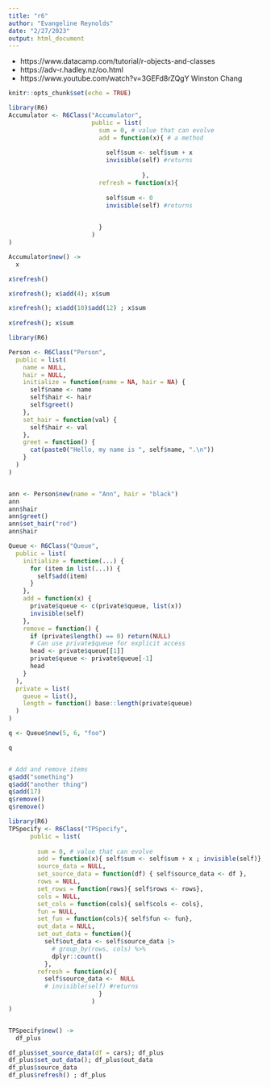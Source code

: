 ```yaml
---
title: "r6"
author: "Evangeline Reynolds"
date: "2/27/2023"
output: html_document
---
```



- https://www.datacamp.com/tutorial/r-objects-and-classes
- https://adv-r.hadley.nz/oo.html
- https://www.youtube.com/watch?v=3GEFd8rZQgY Winston Chang

```r
knitr::opts_chunk$set(echo = TRUE)
```

```r
library(R6)
Accumulator <- R6Class("Accumulator",
                       public = list(
                         sum = 0, # value that can evolve
                         add = function(x){ # a method
                           
                           self$sum <- self$sum + x
                           invisible(self) #returns
                           
                                     },
                         refresh = function(x){
                           
                           self$sum <- 0
                           invisible(self) #returns

                           
                         }
                       )
)

Accumulator$new() ->
  x

x$refresh()

x$refresh(); x$add(4); x$sum

x$refresh(); x$add(10)$add(12) ; x$sum                                    
                                    
x$refresh(); x$sum
```



```r

library(R6)

Person <- R6Class("Person",
  public = list(
    name = NULL,
    hair = NULL,
    initialize = function(name = NA, hair = NA) {
      self$name <- name
      self$hair <- hair
      self$greet()
    },
    set_hair = function(val) {
      self$hair <- val
    },
    greet = function() {
      cat(paste0("Hello, my name is ", self$name, ".\n"))
    }
  )
)


ann <- Person$new(name = "Ann", hair = "black")
ann
ann$hair
ann$greet()
ann$set_hair("red")
ann$hair
```


```r
Queue <- R6Class("Queue",
  public = list(
    initialize = function(...) {
      for (item in list(...)) {
        self$add(item)
      }
    },
    add = function(x) {
      private$queue <- c(private$queue, list(x))
      invisible(self)
    },
    remove = function() {
      if (private$length() == 0) return(NULL)
      # Can use private$queue for explicit access
      head <- private$queue[[1]]
      private$queue <- private$queue[-1]
      head
    }
  ),
  private = list(
    queue = list(),
    length = function() base::length(private$queue)
  )
)

q <- Queue$new(5, 6, "foo")

q


# Add and remove items
q$add("something")
q$add("another thing")
q$add(17)
q$remove()
q$remove()
```


```r
library(R6)
TPSpecify <- R6Class("TPSpecify",
      public = list(
          
        sum = 0, # value that can evolve
        add = function(x){ self$sum <- self$sum + x ; invisible(self)},
        source_data = NULL,
        set_source_data = function(df) { self$source_data <- df },
        rows = NULL,
        set_rows = function(rows){ self$rows <- rows},
        cols = NULL,
        set_cols = function(cols){ self$cols <- cols},
        fun = NULL,
        set_fun = function(cols){ self$fun <- fun},
        out_data = NULL,
        set_out_data = function(){ 
          self$out_data <- self$source_data |> 
            # group_by(rows, cols) %>% 
            dplyr::count()
          },
        refresh = function(x){
          self$source_data <-  NULL
          # invisible(self) #returns
                         }
                       )
)


TPSpecify$new() ->
  df_plus

df_plus$set_source_data(df = cars); df_plus
df_plus$set_out_data(); df_plus$out_data
df_plus$source_data
df_plus$refresh() ; df_plus




```
